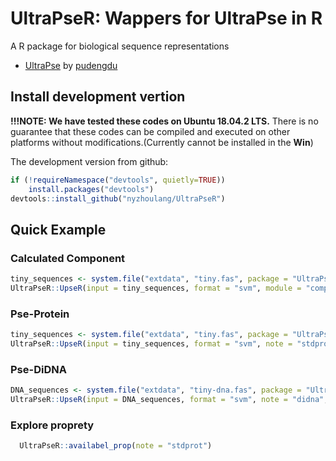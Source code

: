 #  UltraPseR: Wappers for UltraPse in R

A R package for biological sequence representations 

- [UltraPse](https://github.com/pufengdu/UltraPse) by [pudengdu](https://github.com/pufengdu)

##  Install development vertion

**!!!NOTE: We have tested these codes on Ubuntu 18.04.2 LTS.** There is no guarantee that these codes can be compiled and executed on other platforms without modifications.(Currently cannot be installed in the **Win**)

The development version from github:

```{r eval=FALSE}
if (!requireNamespace("devtools", quietly=TRUE))
    install.packages("devtools")
devtools::install_github("nyzhoulang/UltraPseR")
```

##  Quick Example 

###  Calculated Component

```{r eval=FALSE}
tiny_sequences <- system.file("extdata", "tiny.fas", package = "UltraPseR")
UltraPseR::UpseR(input = tiny_sequences, format = "svm", module = "comp", note = "stdprot")
```

###  Pse-Protein

```{r eval=FALSE}
tiny_sequences <- system.file("extdata", "tiny.fas", package = "UltraPseR")
UltraPseR::UpseR(input = tiny_sequences, format = "svm", note = "stdprot", module = "pse", property = "ZIMJ680105", w = 0.05, l = 10, t = 2)
```

###  Pse-DiDNA

```{r eval=FALSE}
DNA_sequences <- system.file("extdata", "tiny-dna.fas", package = "UltraPseR")
UltraPseR::UpseR(input = DNA_sequences, format = "svm", note = "didna", module = "pse", property = "DD0033", w = 0.05, l = 3, t = 1)
```

###  Explore proprety
```{r eval=FALSE}
  UltraPseR::availabel_prop(note = "stdprot")
```





